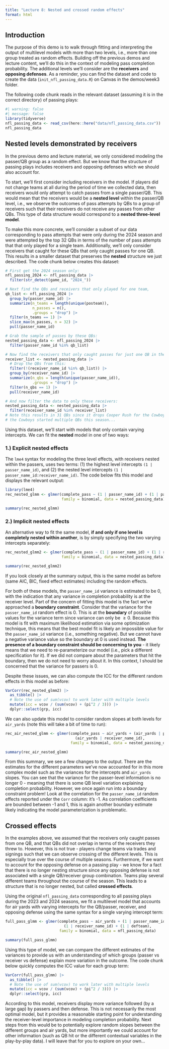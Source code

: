 ```yaml
---
title: "Lecture 8: Nested and crossed random effects"
format: html
---
```


## Introduction

The purpose of this demo is to walk through fitting and interpreting the output of multilevel models with more than two levels, i.e., more than one group treated as random effects. Building off the previous demos and lecture content, we'll do this in the context of modeling pass completion probability. The additional levels we'll consider are the __receivers__ and __opposing defenses__. As a reminder, you can find the dataset and code to create the data (`init_nfl_passing_data.R`) on Canvas in the demos/week3 folder.  

The following code chunk reads in the relevant dataset (assuming it is in the correct directory) of passing plays:

```r
#| warning: false
#| message: false
library(tidyverse)
nfl_passing_data <- read_csv(here::here("data/nfl_passing_data.csv"))
nfl_passing_data
```

## Nested levels demonstrated by receivers

In the previous demo and lecture material, we only considered modeling the passer/QB group as a random effect. But we know that the structure of passing plays includes receivers and opposing defenses which we should also account for. 

To start, we'll first consider including receivers in the model. If players did not change teams at all during the period of time we collected data, then receivers would only attempt to catch passes from a single passer/QB. This would mean that the receivers would be a __nested level__ within the passer/QB level, i.e.,  we observe the outcomes of pass attempts by QBs to a group of receivers such that their receivers do not receive any passes from other QBs. This type of data structure would correspond to a __nested three-level model__.

To make this more concrete, we'll consider a subset of our data corresponding to pass attempts that were only during the 2024 season and were attempted by the top 32 QBs in terms of the number of pass attempts that that only played for a single team. Additionally, we'll only consider receivers that caught for these QBs that only caught passes for one QB. This results in a smaller dataset that preserves the __nested__ structure we just described. The code chunk below creates this dataset:

```r
# First get the 2024 season only:
nfl_passing_2024 <- nfl_passing_data |>
  filter(str_detect(game_id, "2024_"))

# Next find the QBs and receivers that only played for one team, 
qb_list <- nfl_passing_2024 |>
  group_by(passer_name_id) |>
  summarize(n_teams = length(unique(posteam)),
            n_passes = n(),
            .groups = "drop") |>
  filter(n_teams == 1) |>
  slice_max(n_passes, n = 32) |>
  pull(passer_name_id)

# Grab the sample of passes by these QBs:
nested_passing_data <- nfl_passing_2024 |>
  filter(passer_name_id %in% qb_list)

# Now find the receivers that only caught passes for just one QB in these plays:
receiver_list <- nested_passing_data |>
  # Drop the QBs from this:
  filter(!(receiver_name_id %in% qb_list)) |>
  group_by(receiver_name_id) |>
  summarize(n_qbs = length(unique(passer_name_id)),
            .groups = "drop") |>
  filter(n_qbs == 1) |>
  pull(receiver_name_id)

# And now filter the data to only these receivers:
nested_passing_data <- nested_passing_data |>
  filter(receiver_name_id %in% receiver_list)
# Note this results in 31 QBs since it drops Cooper Rush for the Cowboys since
# the Cowboys started multiple QBs this season...
```

Using this dataset, we'll start with models that only contain varying intercepts. We can fit the __nested__ model in one of two ways:

### 1.) Explicit nested effects

The `lme4` syntax for modeling the three level effects, with receivers nested within the passers, uses two terms: (1) the highest level intercepts `(1 | passer_name_id)`, and (2) the nested level intercepts `(1 | passer_name_id:receiver_name_id)`. The code below fits this model and displays the relevant output:

```r
library(lme4)
rec_nested_glmm <- glmer(complete_pass ~ (1 | passer_name_id) + (1 | passer_name_id:receiver_name_id),
                         family = binomial, data = nested_passing_data)

summary(rec_nested_glmm)
```


### 2.) Implicit nested effects

An alternative way to fit the same model, __if and only if one level is completely nested within another__, is by simply specifying the two varying intercepts separately:

```r
rec_nested_glmm2 <- glmer(complete_pass ~ (1 | passer_name_id) + (1 | receiver_name_id),
                         family = binomial, data = nested_passing_data)

summary(rec_nested_glmm2)
```

If you look closely at the summary output, this is the same model as before (same AIC, BIC, fixed effect estimates) including the random effects. 

For both of these models, the `passer_name_id` variance is estimated to be 0, with the indication that any variance in completion probability is at the receiver level. Part of the concern of fitting this model is the fact we've approached a __boundary constraint__. Consider that the variance for the `passer_name_id` random effect is 0. This is at the __boundary__ of possible values for the variance term since variance can only be $\geq 0$. Because this model is fit with maximum likelihood estimation via some optimization technique, this means that the best model fit is likely an impossible value for the `passer_name_id` variance (i.e., something negative). But we cannot have a negative variance value so the boundary at 0 is used instead. **The presence of a boundary constraint should be concerning to you** - it likely means that we need to re-parameterize our model (i.e., pick a different specification for it). If we did not compare about the parameters that hit the boundary, then we do not need to worry about it. In this context, I should be concerned that the variance for passers is 0.

Despite these issues, we can also compute the ICC for the different random effects in this model as before:

```r
VarCorr(rec_nested_glmm2) |>
  as_tibble() |>
  # Note the use of sum(vcov) to work later with multiple levels
  mutate(icc = vcov / (sum(vcov) + (pi^2 / 3))) |>
  dplyr::select(grp, icc)
```

We can also update this model to consider random slopes at both levels for `air_yards` (note this will take a bit of time to run):

```r
rec_air_nested_glmm <- glmer(complete_pass ~ air_yards + (air_yards | passer_name_id) + 
                               (air_yards | receiver_name_id),
                             family = binomial, data = nested_passing_data)

summary(rec_air_nested_glmm)
```

From this summary, we see a few changes to the output. There are the estimates for the different parameters we've now accounted for in this more complex model such as the variances for the intercepts and `air_yards` slopes. You can see that the variance for the passer-level information is no longer 0 - meaning that there is some QB level variation explaining completion probability. However, we once again run into a boundary constraint problem! Look at the correlation for the `passer_name_id` random effects reported under the `Corr` column: it's -1. As correlation coefficients are bounded between -1 and 1, this is again another boundary estimate likely indicating the model parameterization is problematic.

## Crossed effects

In the examples above, we assumed that the receivers only caught passes from one QB, and that QBs did not overlap in terms of the receivers they threw to. However, this is not true - players change teams via trades and signings such that we can observe crossing of the different levels. This is especially true over the course of multiple seasons. Furthermore, if we want to account for the opposing defense on a passing play - we know for a fact that there is no longer nesting structure since any opposing defense is not associated with a single QB/receiver group combination. Teams play several different teams throughout the course of the season. This leads to a structure that is no longer nested, but called __crossed effects__.

Using the original `nfl_passing_data` corresponding to all passing plays during the 2023 and 2024 seasons, we fit a multilevel model that accounts for air yards with varying intercepts for the QB/passer, receiver, and opposing defense using the same syntax for a single varying intercept term:

```r
full_pass_glmm <- glmer(complete_pass ~ air_yards + (1 | passer_name_id) +
                          (1 | receiver_name_id) + (1 | defteam),
                        family = binomial, data = nfl_passing_data)

summary(full_pass_glmm)
```

Using this type of model, we can compare the different estimates of the variances to provide us with an understanding of which groups (passer vs receiver vs defense) explain more variation in the outcome. The code chunk below quickly computes the ICC value for each group term:


```r
VarCorr(full_pass_glmm) |>
  as_tibble() |>
  # Note the use of sum(vcov) to work later with multiple levels
  mutate(icc = vcov / (sum(vcov) + (pi^2 / 3))) |>
  dplyr::select(grp, icc)
```

According to this model, receivers display more variance followed (by a large gap) by passers and then defense. This is not necessarily the most optimal model, but it provides a reasonable starting point for understanding the receiver-level importance in modeling completion probability. Next steps from this would be to potentially explore random slopes between the different groups and air yards, but more importantly we could account for other information (such as QB hit or the different contextual variables in the play-by-play data). I will leave that for you to explore on your own...

